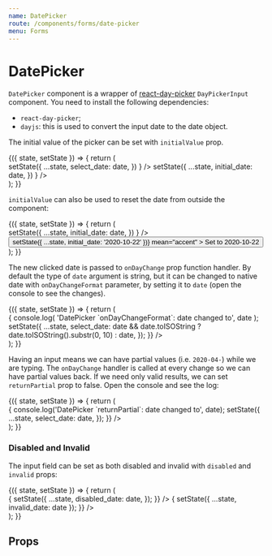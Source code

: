 ```yaml
---
name: DatePicker
route: /components/forms/date-picker
menu: Forms
---
```





# DatePicker

`DatePicker` component is a wrapper of [react-day-picker](https://react-day-picker.js.org/) `DayPickerInput` component.
You need to install the following dependencies:

-   `react-day-picker`;
-   `dayjs`: this is used to convert the input date to the date object.

The initial value of the picker can be set with `initialValue` prop.

<Playground>
    <FormsStoryWrapper initialState={{ select_date: null, initial_date: '2020-06-22' }}>
        {({ state, setState }) => {
            return (
                <div style={{ width: 400, height: 400 }}>
                    <Field label="Select a date">
                        <DatePicker
                            onDayChange={(date) =>
                                setState({
                                    ...state,
                                    select_date: date,
                                })
                            }
                        />
                    </Field>
                    <Field label="Picker with initial date">
                        <DatePicker
                            initialValue={state.initial_date}
                            onDayChange={(date) =>
                                setState({
                                    ...state,
                                    initial_date: date,
                                })
                            }
                        />
                    </Field>
                </div>
            );
        }}
    </FormsStoryWrapper>
</Playground>

`initialValue` can also be used to reset the date from outside the component:

<Playground>
    <FormsStoryWrapper initialState={{ select_date: null, initial_date: '2020-06-22' }}>
        {({ state, setState }) => {
            return (
                <div style={{ width: 400, height: 400 }}>
                    <Field label="Picker with initial date">
                        <DatePicker
                            initialValue={state.initial_date}
                            onDayChange={(date) =>
                                setState({
                                    ...state,
                                    initial_date: date,
                                })
                            }
                        />
                    </Field>
                    <Button
                        onClick={() => setState({ ...state, initial_date: '2020-10-22' })}
                        mean="accent"
                    >
                        Set to 2020-10-22
                    </Button>
                </div>
            );
        }}
    </FormsStoryWrapper>
</Playground>

The new clicked date is passed to `onDayChange` prop function handler.
By default the type of `date` argument is string, but it can be changed to native date
with `onDayChangeFormat` parameter, by setting it to `date` (open the console to see the changes).

<Playground>
    <FormsStoryWrapper initialState={{ select_date: null }}>
        {({ state, setState }) => {
            return (
                <div style={{ width: 400, height: 350 }}>
                    <Field label="Select a date">
                        <DatePicker
                            onDayChangeFormat="date"
                            onDayChange={(date) => {
                                console.log(
                                    'DatePicker `onDayChangeFormat`: date changed to',
                                    date
                                );
                                setState({
                                    ...state,
                                    select_date:
                                        date && date.toISOString
                                            ? date.toISOString().substr(0, 10)
                                            : date,
                                });
                            }}
                        />
                    </Field>
                </div>
            );
        }}
    </FormsStoryWrapper>
</Playground>

Having an input means we can have partial values (i.e. `2020-04-`) while we are typing.
The `onDayChange` handler is called at every change so we can have partial values back.
If we need only valid results, we can set `returnPartial` prop to false.
Open the console and see the log:

<Playground>
    <FormsStoryWrapper initialState={{ select_date: null }}>
        {({ state, setState }) => {
            return (
                <div style={{ width: 400, height: 350 }}>
                    <Field label="Select a date">
                        <DatePicker
                            returnPartial={false}
                            onDayChange={(date) => {
                                console.log('DatePicker `returnPartial`: date changed to', date);
                                setState({
                                    ...state,
                                    select_date: date,
                                });
                            }}
                        />
                    </Field>
                </div>
            );
        }}
    </FormsStoryWrapper>
</Playground>

### Disabled and Invalid

The input field can be set as both disabled and invalid with `disabled` and `invalid` props:

<Playground>
    <FormsStoryWrapper initialState={{ disabled_date: '2020-06-25', invalid_date: '2020-04-01' }}>
        {({ state, setState }) => {
            return (
                <div style={{ width: 400, height: 400 }}>
                    <Field label="Disabled date">
                        <DatePicker
                            disabled={true}
                            initialValue={state.disabled_date}
                            onDayChange={(date) => {
                                setState({
                                    ...state,
                                    disabled_date: date,
                                });
                            }}
                        />
                    </Field>
                    <Field label="Invalid date (pick `2020-04-01`)">
                        <DatePicker
                            invalid={state.invalid_date === '2020-04-01'}
                            initialValue={state.invalid_date}
                            onDayChange={(date) => {
                                setState({ ...state, invalid_date: date });
                            }}
                        />
                    </Field>
                </div>
            );
        }}
    </FormsStoryWrapper>
</Playground>

## Props

<Props of={DatePicker} />
